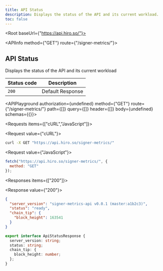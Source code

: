 ```yaml
---
title: API Status
description: Displays the status of the API and its current workload.
toc: false
---
```



<Root baseUrl={"https://api.hiro.so/"}>

<API>

<APIInfo method={"GET"} route={"/signer-metrics/"}>

## API Status

Displays the status of the API and its current workload

| Status code | Description |
| ----------- | ----------- |
| `200` | Default Response |

<APIPlayground authorization={undefined} method={"GET"} route={"/signer-metrics/"} path={[]} query={[]} header={[]} body={undefined} schemas={{}}>

</APIPlayground>

</APIInfo>

<APIExample>

<Requests items={["cURL","JavaScript"]}>

<Request value={"cURL"}>

```bash
curl -X GET "https://api.hiro.so/signer-metrics/"
```

</Request>

<Request value={"JavaScript"}>

```js
fetch("https://api.hiro.so/signer-metrics/", {
  method: "GET"
});
```

</Request>

</Requests>

<Responses items={["200"]}>

<Response value={"200"}>

<ResponseTypes>

<ExampleResponse>

```json
{
  "server_version": "signer-metrics-api v0.0.1 (master:a1b2c3)",
  "status": "ready",
  "chain_tip": {
    "block_height": 163541
  }
}
```

</ExampleResponse>

<TypeScriptResponse>

```ts
export interface ApiStatusResponse {
  server_version: string;
  status: string;
  chain_tip: {
    block_height: number;
  };
}
```

</TypeScriptResponse>

</ResponseTypes>

</Response>

</Responses>

</APIExample>

</API>

</Root>
